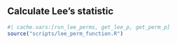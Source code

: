 ## Calculate Lee's statistic
```r
#| cache.vars:[run_lee_perms, get_lee_p, get_perm_p]
source("scripts/lee_perm_function.R")
```


